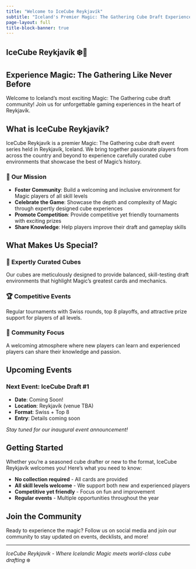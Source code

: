 ```yaml
---
title: "Welcome to IceCube Reykjavík"
subtitle: "Iceland's Premier Magic: The Gathering Cube Draft Experience"
page-layout: full
title-block-banner: true
---
```


::: hero-banner
# IceCube Reykjavík ❄️🧊

## Experience Magic: The Gathering Like Never Before

Welcome to Iceland's most exciting Magic: The Gathering cube draft community! Join us for unforgettable gaming experiences in the heart of Reykjavík.
:::

## What is IceCube Reykjavík?

IceCube Reykjavík is a premier Magic: The Gathering cube draft event series held in Reykjavík, Iceland. We bring together passionate players from across the country and beyond to experience carefully curated cube environments that showcase the best of Magic's history.

### 🎯 Our Mission

-   **Foster Community**: Build a welcoming and inclusive environment for Magic players of all skill levels
-   **Celebrate the Game**: Showcase the depth and complexity of Magic through expertly designed cube experiences\
-   **Promote Competition**: Provide competitive yet friendly tournaments with exciting prizes
-   **Share Knowledge**: Help players improve their draft and gameplay skills

## What Makes Us Special?

:::::: grid
::: g-col-md-4
### 🧊 Expertly Curated Cubes

Our cubes are meticulously designed to provide balanced, skill-testing draft environments that highlight Magic's greatest cards and mechanics.
:::

::: g-col-md-4
### 🏆 Competitive Events

Regular tournaments with Swiss rounds, top 8 playoffs, and attractive prize support for players of all levels.
:::

::: g-col-md-4
### 🌟 Community Focus

A welcoming atmosphere where new players can learn and experienced players can share their knowledge and passion.
:::
::::::

## Upcoming Events

### Next Event: IceCube Draft #1

-   **Date**: Coming Soon!
-   **Location**: Reykjavík (venue TBA)
-   **Format**: Swiss + Top 8
-   **Entry**: Details coming soon

*Stay tuned for our inaugural event announcement!*

## Getting Started

Whether you're a seasoned cube drafter or new to the format, IceCube Reykjavík welcomes you! Here's what you need to know:

-   **No collection required** - All cards are provided
-   **All skill levels welcome** - We support both new and experienced players
-   **Competitive yet friendly** - Focus on fun and improvement
-   **Regular events** - Multiple opportunities throughout the year

## Join the Community

Ready to experience the magic? Follow us on social media and join our community to stay updated on events, decklists, and more!

------------------------------------------------------------------------

*IceCube Reykjavík - Where Icelandic Magic meets world-class cube drafting* ❄️